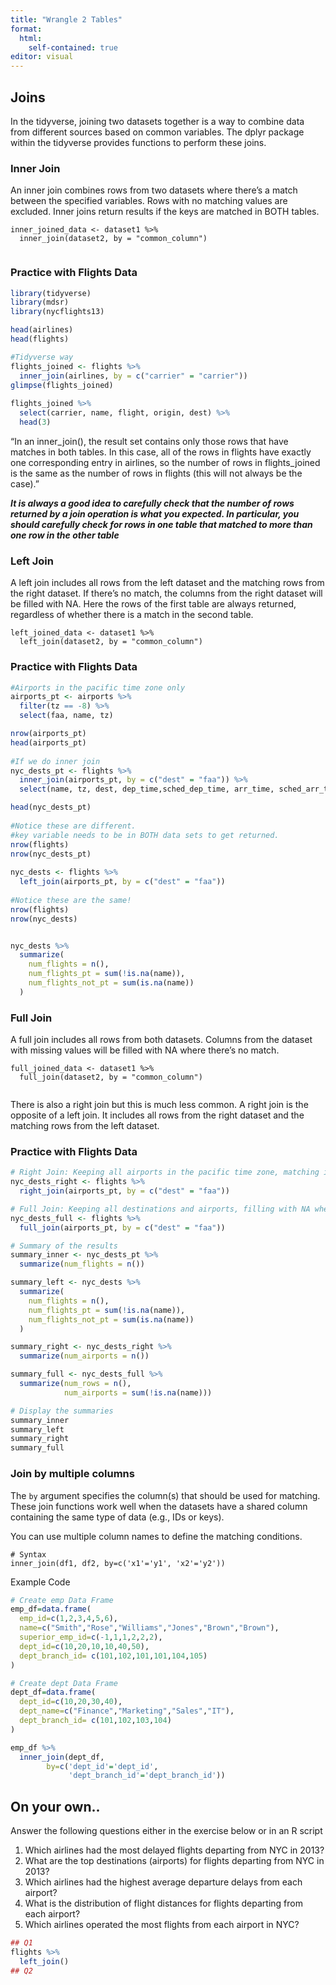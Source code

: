 ```yaml
---
title: "Wrangle 2 Tables"
format:
  html:
    self-contained: true
editor: visual
---
```


## Joins

In the tidyverse, joining two datasets together is a way to combine data from different sources based on common variables. The dplyr package within the tidyverse provides functions to perform these joins.

### Inner Join

An inner join combines rows from two datasets where there's a match between the specified variables. Rows with no matching values are excluded. Inner joins return results if the keys are matched in BOTH tables.

```         
inner_joined_data <- dataset1 %>%
  inner_join(dataset2, by = "common_column")
  
```

### Practice with Flights Data

```r
library(tidyverse)
library(mdsr)
library(nycflights13)

head(airlines)
head(flights)

```

```r
#Tidyverse way
flights_joined <- flights %>% 
  inner_join(airlines, by = c("carrier" = "carrier"))
glimpse(flights_joined)
 
flights_joined %>% 
  select(carrier, name, flight, origin, dest) %>% 
  head(3)
```

"In an inner_join(), the result set contains only those rows that have matches in both tables. In this case, all of the rows in flights have exactly one corresponding entry in airlines, so the number of rows in flights_joined is the same as the number of rows in flights (this will not always be the case)."

***It is always a good idea to carefully check that the number of rows returned by a join operation is what you expected. In particular, you should carefully check for rows in one table that matched to more than one row in the other table***

### Left Join

A left join includes all rows from the left dataset and the matching rows from the right dataset. If there's no match, the columns from the right dataset will be filled with NA. Here the rows of the first table are always returned, regardless of whether there is a match in the second table.

```         
left_joined_data <- dataset1 %>%
  left_join(dataset2, by = "common_column")
```

### Practice with Flights Data

```r
#Airports in the pacific time zone only 
airports_pt <- airports %>%
  filter(tz == -8) %>% 
  select(faa, name, tz)

nrow(airports_pt)
head(airports_pt)
  
#If we do inner join
nyc_dests_pt <- flights %>% 
  inner_join(airports_pt, by = c("dest" = "faa")) %>% 
  select(name, tz, dest, dep_time,sched_dep_time, arr_time, sched_arr_time, carrier)

head(nyc_dests_pt)
 
#Notice these are different.  
#key variable needs to be in BOTH data sets to get returned.  
nrow(flights)
nrow(nyc_dests_pt)
 
nyc_dests <- flights %>% 
  left_join(airports_pt, by = c("dest" = "faa"))
 
#Notice these are the same!
nrow(flights)
nrow(nyc_dests)


nyc_dests %>%
  summarize(
    num_flights = n(),
    num_flights_pt = sum(!is.na(name)),
    num_flights_not_pt = sum(is.na(name))
  )
```

### Full Join

A full join includes all rows from both datasets. Columns from the dataset with missing values will be filled with NA where there's no match.

```         
full_joined_data <- dataset1 %>%
  full_join(dataset2, by = "common_column")
  
```

There is also a right join but this is much less common. A right join is the opposite of a left join. It includes all rows from the right dataset and the matching rows from the left dataset.

### Practice with Flights Data

```r
# Right Join: Keeping all airports in the pacific time zone, matching if possible
nyc_dests_right <- flights %>% 
  right_join(airports_pt, by = c("dest" = "faa"))

# Full Join: Keeping all destinations and airports, filling with NA where no match
nyc_dests_full <- flights %>% 
  full_join(airports_pt, by = c("dest" = "faa"))

# Summary of the results
summary_inner <- nyc_dests_pt %>%
  summarize(num_flights = n())

summary_left <- nyc_dests %>%
  summarize(
    num_flights = n(),
    num_flights_pt = sum(!is.na(name)),
    num_flights_not_pt = sum(is.na(name))
  )

summary_right <- nyc_dests_right %>%
  summarize(num_airports = n())

summary_full <- nyc_dests_full %>%
  summarize(num_rows = n(), 
            num_airports = sum(!is.na(name)))

# Display the summaries
summary_inner
summary_left
summary_right
summary_full

```

### Join by multiple columns

The `by` argument specifies the column(s) that should be used for matching. These join functions work well when the datasets have a shared column containing the same type of data (e.g., IDs or keys).

You can use multiple column names to define the matching conditions.

```         
# Syntax
inner_join(df1, df2, by=c('x1'='y1', 'x2'='y2'))
```

Example Code

```r
# Create emp Data Frame
emp_df=data.frame(
  emp_id=c(1,2,3,4,5,6),
  name=c("Smith","Rose","Williams","Jones","Brown","Brown"),
  superior_emp_id=c(-1,1,1,2,2,2),
  dept_id=c(10,20,10,10,40,50),
  dept_branch_id= c(101,102,101,101,104,105)
)

# Create dept Data Frame
dept_df=data.frame(
  dept_id=c(10,20,30,40),
  dept_name=c("Finance","Marketing","Sales","IT"),
  dept_branch_id= c(101,102,103,104)
)

emp_df %>% 
  inner_join(dept_df, 
        by=c('dept_id'='dept_id', 
             'dept_branch_id'='dept_branch_id'))

```

## On your own..

Answer the following questions either in the exercise below or in an R script

1.  Which airlines had the most delayed flights departing from NYC in 2013?
2.  What are the top destinations (airports) for flights departing from NYC in 2013?
3.  Which airlines had the highest average departure delays from each airport?
4.  What is the distribution of flight distances for flights departing from each airport?
5.  Which airlines operated the most flights from each airport in NYC?

```r
## Q1
flights %>% 
  left_join()
## Q2

```
